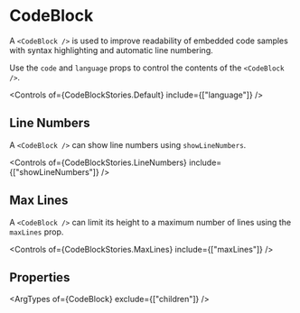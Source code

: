 
<Meta of={CodeBlockStories} />

# CodeBlock

A `<CodeBlock />` is used to improve readability of embedded code samples with syntax highlighting and automatic line numbering.

Use the `code` and `language` props to control the contents of the `<CodeBlock />`.

<Canvas of={CodeBlockStories.Default} />

<Controls of={CodeBlockStories.Default} include={["language"]} />

## Line Numbers

A `<CodeBlock />` can show line numbers using `showLineNumbers`.

<Canvas of={CodeBlockStories.LineNumbers} />

<Controls of={CodeBlockStories.LineNumbers} include={["showLineNumbers"]} />

## Max Lines

A `<CodeBlock />` can limit its height to a maximum number of lines using the `maxLines` prop.

<Canvas of={CodeBlockStories.MaxLines} />

<Controls of={CodeBlockStories.MaxLines} include={["maxLines"]} />

## Properties

<ArgTypes of={CodeBlock} exclude={["children"]} />
